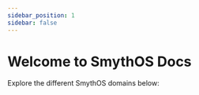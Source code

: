 ```yaml
---
sidebar_position: 1
sidebar: false
---
```


# Welcome to SmythOS Docs

Explore the different SmythOS domains below:

<CardGrid>
  <Card
    title="Introduction"
    description="Get started quickly: overview, quickstart guide, and glossary."
    to="/docs/agent-studio/building-agents/overview"
  />
  <Card
    title="Studio"
    description="Visually build, test, and debug agents using our drag-and-drop interface."
    to="/docs/agent-studio/overview"
  />
  <Card
    title="Weaver"
    description="Create agents with prompts using Weaver chat. Just describe your goal and Weaver does it with no-code."
    to="/docs/agent-weaver/overview"
  />
  <Card
    title="Runtime"
    description="Run agents locally or at scale. Perfect for testing, self-hosting, or enterprise environments."
    to="/docs/agent-runtime/overview"
  />
  <Card
    title="Deployments"
    description="Deploy agents to real-world platforms. Handle versioning, hosting, and rollouts seamlessly."
    to="/docs/agent-deployments/overview"
  />
  <Card
    title="Collaboration"
    description="Collaborate in teams with Spaces, Groups, permissions, and live editing."
    to="/docs/agent-collaboration/overview"
  />
  <Card
    title="Templates"
    description="Start fast with prebuilt, customizable templates for common use cases."
    to="/docs/agent-templates/overview"
  />
  <Card
    title="Account Management"
    description="Manage your subscription plans, model usage, and integrations."
    to="/docs/account-management/overview"
  />
</CardGrid>